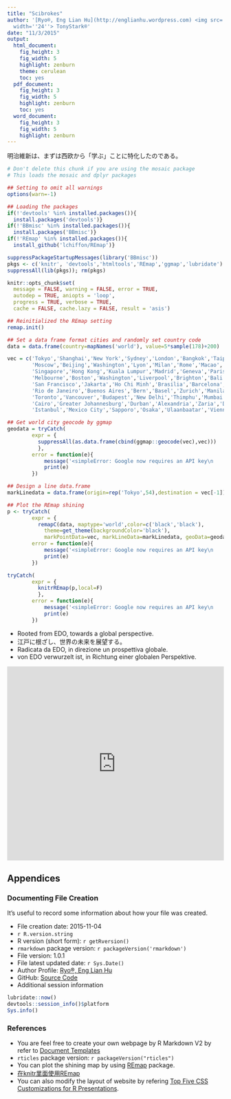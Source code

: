 ```yaml
---
title: "Scibrokes"
author: '[Ryo®, Eng Lian Hu](http://englianhu.wordpress.com) <img src=''figure/me.JPG''
  width=''24''> TonyStark®'
date: "11/3/2015"
output:
  html_document:
    fig_height: 3
    fig_width: 5
    highlight: zenburn
    theme: cerulean
    toc: yes
  pdf_document:
    fig_height: 3
    fig_width: 5
    highlight: zenburn
    toc: yes
  word_document:
    fig_height: 3
    fig_width: 5
    highlight: zenburn
---
```


明治維新は、まずは西欧から「学ぶ」ことに特化したのである。

```r
# Don't delete this chunk if you are using the mosaic package
# This loads the mosaic and dplyr packages

## Setting to omit all warnings
options(warn=-1)
```

```r
## Loading the packages
if(!'devtools' %in% installed.packages()){
  install.packages('devtools')}
if(!'BBmisc' %in% installed.packages()){
  install.packages('BBmisc')}
if(!'REmap' %in% installed.packages()){
  install_github('lchiffon/REmap')}

suppressPackageStartupMessages(library('BBmisc'))
pkgs <- c('knitr', 'devtools','htmltools','REmap','ggmap','lubridate')
suppressAll(lib(pkgs)); rm(pkgs)

knitr::opts_chunk$set(
  message = FALSE, warning = FALSE, error = TRUE, 
  autodep = TRUE, aniopts = 'loop', 
  progress = TRUE, verbose = TRUE, 
  cache = FALSE, cache.lazy = FALSE, result = 'asis')
```

```r
## Reinitialized the REmap setting
remap.init()
```

```r
## Set a data frame format cities and randomly set country code
data = data.frame(country=mapNames('world'), value=5*sample(178)+200)

vec = c('Tokyo','Shanghai','New York','Sydney','London','Bangkok','Taipei',
        'Moscow','Beijing','Washington','Lyon','Milan','Rome','Macao',
        'Singapore','Hong Kong','Kuala Lumpur','Madrid','Geneva','Paris',
        'Melbourne','Boston','Washington','Liverpool','Brighton','Bali',
        'San Francisco','Jakarta','Ho Chi Minh','Brasilia','Barcelona',
        'Rio de Janeiro','Buenos Aires','Bern','Basel','Zurich','Manila',
        'Toronto','Vancouver','Budapest','New Delhi','Thimphu','Mumbai',
        'Cairo','Greater Johannesburg','Durban','Alexandria','Zaria','Dubai',
        'Istanbul','Mexico City','Sapporo','Osaka','Ulaanbaatar','Vienna')

## Get world city geocode by ggmap
geodata = tryCatch(
        expr = {
          suppressAll(as.data.frame(cbind(ggmap::geocode(vec),vec)))
          },
        error = function(e){
            message('<simpleError: Google now requires an API key\n       See ?register_google for details.>')
            print(e)
        })

## Design a line data.frame
markLinedata = data.frame(origin=rep('Tokyo',54),destination = vec[-1])
```

```r
## Plot the REmap shining 
p <- tryCatch(
        expr = {
          remapC(data, maptype='world',color=c('black','black'),
            theme=get_theme(backgroundColor='black'),
            markPointData=vec, markLineData=markLinedata, geoData=geodata)},
        error = function(e){
            message('<simpleError: Google now requires an API key\n       See ?register_google for details.>')
            print(e)
        })

tryCatch(
        expr = {
          knitrREmap(p,local=F)
          },
        error = function(e){
            message('<simpleError: Google now requires an API key\n       See ?register_google for details.>')
            print(e)
        })
```

  * Rooted from EDO, towards a global perspective.
  * 江戸に根ざし、世界の未来を展望する。
  * Radicata da EDO, in direzione un prospettiva globale.
  * von EDO verwurzelt ist, in Richtung einer globalen Perspektive.
  
<iframe width="100%" height="450" scrolling="no" frameborder="no" src="https://w.soundcloud.com/player/?url=https%3A//api.soundcloud.com/tracks/221986532&amp;auto_play=true&amp;hide_related=false&amp;show_comments=true&amp;show_user=true&amp;show_reposts=false&amp;visual=true"></iframe>



## Appendices
  
  
  
### Documenting File Creation 

It's useful to record some information about how your file was created.
  
  * File creation date: 2015-11-04
  * `r R.version.string`
  * R version (short form): `r getRversion()`
  * `rmarkdown` package version: `r packageVersion('rmarkdown')`
  * File version: 1.0.1
  * File latest updated date: `r Sys.Date()`
  * Author Profile: [Ryo®, Eng Lian Hu](http://rpubs.com/englianhu/ryoeng)
  * GitHub: [Source Code](https://github.com/Scibrokes/r-world)
  * Additional session information
  
```r
lubridate::now()
devtools::session_info()$platform
Sys.info()
```



### References
  
  * You are feel free to create  your own webpage by R Markdown V2 by refer to [Document Templates](http://rmarkdown.rstudio.com/developer_document_templates.html?version=0.99.484&mode=server)
  * `rticles` package version: `r packageVersion("rticles")`
  * You can plot the shining map by using [REmap](http://lchiffon.github.io/REmap) package.
  * [在knitr里面使用REmap](http://chiffon.gitcafe.io/2015/10/27/knitrREmap.html)
  * You can also modify the layout of website by refering [Top Five CSS Customizations for R Presentations](http://rstudio-pubs-static.s3.amazonaws.com/27777_55697c3a476640caa0ad2099fe914ae5.html#/).
  